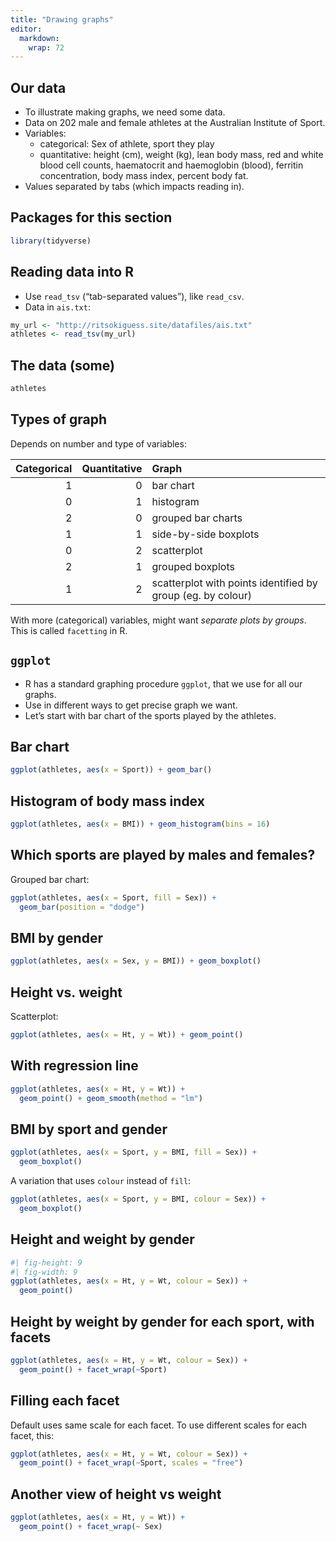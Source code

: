 ```yaml
---
title: "Drawing graphs"
editor: 
  markdown: 
    wrap: 72
---
```


## Our data

-   To illustrate making graphs, we need some data.
-   Data on 202 male and female athletes at the Australian Institute of
    Sport.
-   Variables:
    -   categorical: Sex of athlete, sport they play
    -   quantitative: height (cm), weight (kg), lean body mass, red and
        white blood cell counts, haematocrit and haemoglobin (blood),
        ferritin concentration, body mass index, percent body fat.
-   Values separated by tabs (which impacts reading in).

## Packages for this section

```r
library(tidyverse)
```

## Reading data into R

-   Use `read_tsv` ("tab-separated values"), like `read_csv`.
-   Data in `ais.txt`:

```r
my_url <- "http://ritsokiguess.site/datafiles/ais.txt"
athletes <- read_tsv(my_url)
```

## The data (some)

```r
athletes
```

## Types of graph {.smaller}

Depends on number and type of variables:

| Categorical | Quantitative | Graph                                                       |
|-------------:|-------------:|:-------------------------------------------|
|           1 |            0 | bar chart                                                   |
|           0 |            1 | histogram                                                   |
|           2 |            0 | grouped bar charts                                          |
|           1 |            1 | side-by-side boxplots                                       |
|           0 |            2 | scatterplot                                                 |
|           2 |            1 | grouped boxplots                                            |
|           1 |            2 | scatterplot with points identified by group (eg. by colour) |

With more (categorical) variables, might want *separate plots by
groups*. This is called `facetting` in R.

## `ggplot`

-   R has a standard graphing procedure `ggplot`, that we use for all
    our graphs.
-   Use in different ways to get precise graph we want.
-   Let's start with bar chart of the sports played by the athletes.

## Bar chart

```r
ggplot(athletes, aes(x = Sport)) + geom_bar()
```

## Histogram of body mass index

```r
ggplot(athletes, aes(x = BMI)) + geom_histogram(bins = 16)
```

## Which sports are played by males and females?

Grouped bar chart:

```r
ggplot(athletes, aes(x = Sport, fill = Sex)) +
  geom_bar(position = "dodge")
```

## BMI by gender

```r
ggplot(athletes, aes(x = Sex, y = BMI)) + geom_boxplot() 
```

## Height vs. weight

Scatterplot:

```r
ggplot(athletes, aes(x = Ht, y = Wt)) + geom_point()
```

## With regression line

```r
ggplot(athletes, aes(x = Ht, y = Wt)) +
  geom_point() + geom_smooth(method = "lm")
```

## BMI by sport and gender

```r
ggplot(athletes, aes(x = Sport, y = BMI, fill = Sex)) +
  geom_boxplot()
```

A variation that uses `colour` instead of `fill`:

```r
ggplot(athletes, aes(x = Sport, y = BMI, colour = Sex)) +
  geom_boxplot()
```

## Height and weight by gender

```r
#| fig-height: 9
#| fig-width: 9
ggplot(athletes, aes(x = Ht, y = Wt, colour = Sex)) +
  geom_point()
```

## Height by weight by gender for each sport, with facets

```r
ggplot(athletes, aes(x = Ht, y = Wt, colour = Sex)) +
  geom_point() + facet_wrap(~Sport)
```

## Filling each facet

Default uses same scale for each facet. To use different scales for each
facet, this:

```r
ggplot(athletes, aes(x = Ht, y = Wt, colour = Sex)) +
  geom_point() + facet_wrap(~Sport, scales = "free")
```

## Another view of height vs weight

```r
ggplot(athletes, aes(x = Ht, y = Wt)) +
  geom_point() + facet_wrap(~ Sex)
```

